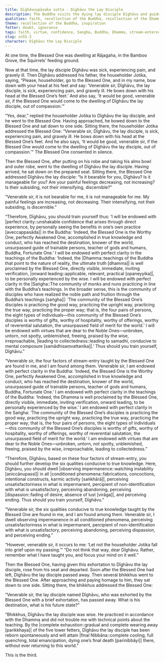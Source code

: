 ```yaml
---
title: Dīghāvuupāsaka sutta - Dīghāvu the Lay Disciple
description: The Buddha visits the dying lay disciple Dīghāvu and guides him to reflect on his solid foundation of faith and virtue (stream-entry), and then on deeper insights into impermanence. After his death, the Buddha declares him a wise non-returner, now bound for final Nibbāna.
qualities: faith, recollection of the Buddha, recollection of the Dhamma, recollection of the Saṅgha, ethical conduct, contentment, recognition of impermanence, recognition of unsatisfactoriness, recognition of not-self, giving up, dispassion, ending
theme: recollection of the Buddha, inspiration
fetter: doubt, ignorance
tags: faith, virtue, confidence, Sangha, Buddha, Dhamma, stream-enterer, Nibbāna, doubt, ignorance, sn, sn45-56, sn55
slug: sn55.3
character: Dīghāvu the Lay Disciple
---
```


At one time, the Blessed One was dwelling at Rājagaha, in the Bamboo Grove, the Squirrels’ feeding ground.

Now at that time, the lay disciple Dīghāvu was sick, experiencing pain, and gravely ill. Then Dīghāvu addressed his father, the householder Jotika, saying, “Please, householder, go to the Blessed One, and in my name, bow down with your head at his feet and say: ‘Venerable sir, Dīghāvu, the lay disciple, is sick, experiencing pain, and gravely ill. He bows down with his head at the Blessed One’s feet.’ And also say, ‘It would be good, venerable sir, if the Blessed One would come to the dwelling of Dīghāvu the lay disciple, out of compassion.’”

“Yes, dear,” replied the householder Jotika to Dīghāvu the lay disciple, and he went to the Blessed One. Having approached, he bowed down to the Blessed One and sat down to one side. Sitting there, the householder Jotika addressed the Blessed One: “Venerable sir, Dīghāvu, the lay disciple, is sick, experiencing pain, and gravely ill. He bows down with his head at the Blessed One’s feet. And he also says, ‘It would be good, venerable sir, if the Blessed One would come to the dwelling of Dīghāvu the lay disciple, out of compassion.’" The Blessed One consented in silence.

Then the Blessed One, after putting on his robe and taking his alms bowl and outer robe, went to the dwelling of Dīghāvu the lay disciple. Having arrived, he sat down on the prepared seat. Sitting there, the Blessed One addressed Dīghāvu the lay disciple: “Is it bearable for you, Dīghāvu? Is it manageable for you? Are your painful feelings decreasing, not increasing? Is their subsiding, not their intensifying, discernible?”

“Venerable sir, it is not bearable for me, it is not manageable for me. My painful feelings are increasing, not decreasing. Their intensifying, not their subsiding, is discernible.”

“Therefore, Dīghāvu, you should train yourself thus: ‘I will be endowed with |perfect clarity::unshakable confidence that arises through direct experience, by personally seeing the benefits in one’s own practice [aveccappasāda]| in the Buddha: ‘Indeed, the Blessed One is the Worthy One, perfectly Awakened One, accomplished in true knowledge and conduct, who has reached the destination, knower of the world, unsurpassed guide of trainable persons, teacher of gods and humans, Buddha, Fortunate One.’ I will be endowed with perfect clarity in the teachings of the Buddha: <collapse>‘Indeed, the |Dhamma::teachings of the Buddha that point to the nature of reality, the ultimate truth [dhamma]| is well proclaimed by the Blessed One, directly visible, immediate, inviting verification, |onward leading::applicable, relevant, practical [opaneyyika]|, to be personally experienced by the wise.</collapse> I will be endowed with perfect clarity in the |Saṅgha::The community of monks and nuns practicing in line with the Buddha’s teachings. In the broader sense, this is the community of disciples who have realized the noble path and fruition through the Buddha’s teachings [saṅgha]|: <collapse>‘The community of the Blessed One’s disciples is practicing the good way, practicing the upright way, practicing the true way, practicing the proper way; that is, the four pairs of persons, the eight types of individuals—this community of the Blessed One’s disciples is worthy of gifts, worthy of hospitality, worthy of offerings, worthy of reverential salutation, the unsurpassed field of merit for the world.’</collapse> I will be endowed with virtues that are dear to the Noble Ones—unbroken, untorn, not spotty, unblemished, freeing, praised by the wise, irreproachable, |leading to collectedness::leading to samadhi, conducive to mental composure [samādhisaṃvattanika]|.’ Thus should you train yourself, Dīghāvu.”

“Venerable sir, the four factors of stream-entry taught by the Blessed One are found in me, and I am found among them. Venerable sir, I am endowed with perfect clarity in the Buddha: ‘Indeed, the Blessed One is the Worthy One, perfectly Awakened One, accomplished in true knowledge and conduct, who has reached the destination, knower of the world, unsurpassed guide of trainable persons, teacher of gods and humans, Buddha, Fortunate One.’ I am endowed with perfect clarity in the teachings of the Buddha: <collapse>‘Indeed, the Dhamma is well proclaimed by the Blessed One, directly visible, immediate, inviting verification, onward leading, to be personally experienced by the wise.’</collapse> I am endowed with perfect clarity in the Saṅgha: <collapse>‘The community of the Blessed One’s disciples is practicing the good way, practicing the upright way, practicing the true way, practicing the proper way; that is, the four pairs of persons, the eight types of individuals—this community of the Blessed One’s disciples is worthy of gifts, worthy of hospitality, worthy of offerings, worthy of reverential salutation, the unsurpassed field of merit for the world.’</collapse> I am endowed with virtues that are dear to the Noble Ones—unbroken, untorn, not spotty, unblemished, freeing, praised by the wise, irreproachable, leading to collectedness.”

“Therefore, Dīghāvu, based on these four factors of stream-entry, you should further develop the six qualities conducive to true knowledge. Here, Dīghāvu, you should dwell |observing impermanence::watching instability [aniccānupassī]| in all |conditioned phenomena::fabrications, concoctions, intentional constructs, karmic activity [saṅkhārā]|, perceiving unsatisfactoriness in what is impermanent, percipient of non-identification with what is unsatisfactory, perceiving abandoning, perceiving |dispassion::fading of desire, absence of lust [virāga]|, and perceiving ending. Thus should you train yourself, Dīghāvu.”

“Venerable sir, the six qualities conducive to true knowledge taught by the Blessed One are found in me, and I am found among them. Venerable sir, I dwell observing impermanence in all conditioned phenomena, perceiving unsatisfactoriness in what is impermanent, percipient of non-identification with what is unsatisfactory, perceiving abandoning, perceiving dispassion, and perceiving ending.”

“However, venerable sir, it occurs to me: ‘Let not the householder Jotika fall into grief upon my passing.’" “Do not think that way, dear Dīghāvu. Rather, remember what I have taught you, and focus your mind on it well.”

Then the Blessed One, having given this exhortation to Dīghāvu the lay disciple, rose from his seat and departed. Soon after the Blessed One had left, Dīghāvu the lay disciple passed away. Then several bhikkhus went to the Blessed One. After approaching and paying homage to him, they sat down to one side. Sitting there, the bhikkhus addressed the Blessed One:

“Venerable sir, the lay disciple named Dīghāvu, who was exhorted by the Blessed One with a brief exhortation, has passed away. What is his destination, what is his future state?”

“Bhikkhus, Dīghāvu the lay disciple was wise. He practiced in accordance with the Dhamma and did not trouble me with technical points about the teaching. By the |complete exhaustion::gradual and complete wearing away [parikkhaya]| of the five lower fetters, Dīghāvu the lay disciple has been reborn spontaneously and will attain |final Nibbāna::complete cooling, full quenching, total emancipation, dying one’s final death [parinibbāyi]| there, without ever returning to this world.”

This is the third.